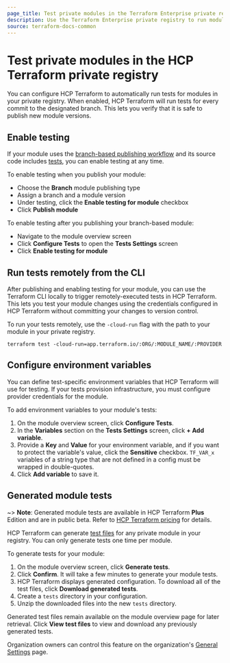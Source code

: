 ```yaml
---
page_title: Test private modules in the Terraform Enterprise private registry
description: Use the Terraform Enterprise private registry to run module tests.
source: terraform-docs-common
---
```


# Test private modules in the HCP Terraform private registry

You can configure HCP Terraform to automatically run tests for modules in your private registry. When enabled, HCP Terraform will run tests for every commit to the designated branch. This lets you verify that it is safe to publish new module versions.

## Enable testing

If your module uses the [branch-based publishing workflow](/terraform/enterprise/registry/publish-modules#branch-based-publishing) and its source code includes [tests](/terraform/language/v1.6.x/tests), you can enable testing at any time.

To enable testing when you publish your module:

-   Choose the **Branch** module publishing type
-   Assign a branch and a module version
-   Under testing, click the **Enable testing for module** checkbox
-   Click **Publish module**

To enable testing after you publishing your branch-based module:

-   Navigate to the module overview screen
-   Click **Configure Tests** to open the **Tests Settings** screen
-   Click **Enable testing for module**

## Run tests remotely from the CLI

After publishing and enabling testing for your module, you can use the Terraform CLI locally to trigger remotely-executed tests in HCP Terraform. This lets you test your module changes using the credentials configured in HCP Terraform without committing your changes to version control. 

To run your tests remotely, use the `-cloud-run` flag with the path to your module in your private registry. 

```shell
terraform test -cloud-run=app.terraform.io/:ORG/:MODULE_NAME/:PROVIDER
```

## Configure environment variables

You can define test-specific environment variables that HCP Terraform will use for testing. If your tests provision infrastructure, you must configure provider credentials for the module.  

To add environment variables to your module's tests:

1.  On the module overview screen, click **Configure Tests**. 
2.  In the **Variables** section on the **Tests Settings** screen, click **+ Add variable**. 
3.  Provide a **Key** and **Value** for your environment variable, and if you want to protect the variable's value, click the **Sensitive** checkbox. `TF_VAR_x` variables of a string type that are not defined in a config must be wrapped in double-quotes.
4.  Click **Add variable** to save it.

<!-- BEGIN: TFC:only name:generate-module-tests -->

## Generated module tests

~> **Note**: Generated module tests are available in HCP Terraform **Plus** Edition and are in public beta. Refer to [HCP Terraform pricing](https://www.hashicorp.com/products/terraform/pricing) for details.

HCP Terraform can generate [test files](/terraform/language/tests) for any private module in your registry. You can only generate tests one time per module.

To generate tests for your module:

1.  On the module overview screen, click **Generate tests**.
2.  Click **Confirm**. It will take a few minutes to generate your module tests.
3.  HCP Terraform displays generated configuration. To download all of the test files, click **Download generated tests**.
4.  Create a `tests` directory in your configuration.
5.  Unzip the downloaded files into the new `tests` directory.

Generated test files remain available on the module overview page for later retrieval. Click **View test files** to view and download any previously generated tests.

Organization owners can control this feature on the organization's [General Settings](/terraform/enterprise/users-teams-organizations/organizations#organization-settings) page.

<!-- END: TFC:only name:generate-module-tests -->
